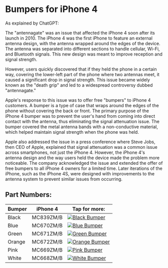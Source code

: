 
# Bumpers for iPhone 4

As explained by ChatGPT:

The "antennagate" was an issue that affected the iPhone 4 soon after its launch in 2010. The iPhone 4 was the first iPhone to feature an external antenna design, with the antenna wrapped around the edges of the device. The antenna was separated into different sections to handle cellular, Wi-Fi, and Bluetooth signals. This new design was meant to improve reception and signal strength.

However, users quickly discovered that if they held the phone in a certain way, covering the lower-left part of the phone where two antennas meet, it caused a significant drop in signal strength. This issue became widely known as the "death grip" and led to a widespread controversy dubbed "antennagate."

Apple's response to this issue was to offer free "bumpers" to iPhone 4 customers. A bumper is a type of case that wraps around the edges of the phone without covering the back or front. The primary purpose of the iPhone 4 bumper was to prevent the user's hand from coming into direct contact with the antenna, thus eliminating the signal attenuation issue. The bumper covered the metal antenna bands with a non-conductive material, which helped maintain signal strength when the phone was held.

Apple also addressed the issue in a press conference where Steve Jobs, then CEO of Apple, explained that signal attenuation was a common issue across smartphones, not just the iPhone 4. However, the iPhone 4's antenna design and the way users held the device made the problem more noticeable. The company acknowledged the issue and extended the offer of free bumpers to all iPhone 4 owners for a limited time. Later iterations of the iPhone, such as the iPhone 4S, were designed with improvements to the antenna system to prevent similar issues from occurring.

## Part Numbers:

| Bumper | iPhone 4 | Tap for more: |
| --- | --- | --- |
| Black | MC839<wbr/>ZM/B | <a href="/iphone_4/MC839" target="_blank">![Black Bumper](/everypreview/MC839_AV2.webp)</a> |
| Blue | MC670<wbr/>ZM/B | <a href="/iphone_4/MC670" target="_blank">![Blue Bumper](/everypreview/MC670.webp)</a> |
| Green | MC671<wbr/>ZM/B | <a href="/iphone_4/MC671" target="_blank">![Green Bumper](/everypreview/MC671_AV2.webp)</a> |
| Orange | MC672<wbr/>ZM/B | <a href="/iphone_4/MC672" target="_blank">![Orange Bumper](/everypreview/MC672.webp)</a> |
| Pink | MC669<wbr/>ZM/B | <a href="/iphone_4/MC669" target="_blank">![Pink Bumper](/everypreview/MC669.webp)</a> |
| White | MC668<wbr/>ZM/B | <a href="/iphone_4/MC668" target="_blank">![White Bumper](/everypreview/MC668.webp)</a> |

